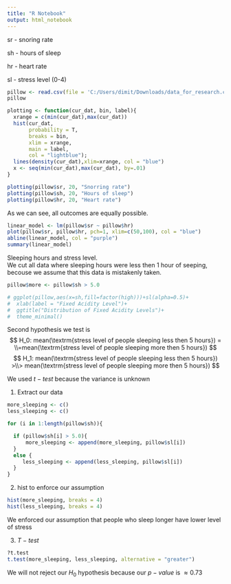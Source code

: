 ```yaml
---
title: "R Notebook"
output: html_notebook
---
```


sr  - snoring rate

sh  - hours of sleep

hr  - heart rate

sl  - stress level (0-4)

```r
pillow <- read.csv(file = 'C:/Users/dimit/Downloads/data_for_research.csv')
pillow
```

```r

plotting <- function(cur_dat, bin, label){
  xrange = c(min(cur_dat),max(cur_dat))
  hist(cur_dat,
       probability = T, 
       breaks = bin, 
       xlim = xrange,
       main = label,
       col = "lightblue");
  lines(density(cur_dat),xlim=xrange, col = "blue")
  x <- seq(min(cur_dat),max(cur_dat), by=.01)
}

```

```r
plotting(pillow$sr, 20, "Snorring rate")
plotting(pillow$sh, 20, "Hours of sleep")
plotting(pillow$hr, 20, "Heart rate")

```

As we can see, all outcomes are equally possible.

```r
linear_model <- lm(pillow$sr ~ pillow$hr)
plot(pillow$sr, pillow$hr, pch=1, xlim=c(50,100), col = "blue")
abline(linear_model, col = "purple")
summary(linear_model)
```

Sleeping hours and stress level.\
We cut all data where sleeping hours were less then 1 hour of seeping, becouse we assume that this data is mistakenly taken.

```r
pillow$more <- pillow$sh > 5.0

```

```r
# ggplot(pillow,aes(x=sh,fill=factor(high)))+sl(alpha=0.5)+
#  xlab(label = "Fixed Acidity Level")+
#  ggtitle("Distribution of Fixed Acidity Levels")+
#  theme_minimal()
```

Second hypothesis we test is\
$$
H_0: mean(\textrm{stress level of people sleeping less then 5 hours})  = \\=mean(\textrm{stress level of people sleeping more then 5 hours})
$$
$$
H_1:  mean(\textrm{stress level of people sleeping less then 5 hours})  >\\> mean(\textrm{stress level of people sleeping more then 5 hours})
$$

We used $t-test$ because the variance is unknown

1) Extract our data

```r
more_sleeping <- c()
less_sleeping <- c()

for (i in 1:length(pillow$sh)){

  if (pillow$sh[i] > 5.0){
      more_sleeping <- append(more_sleeping, pillow$sl[i])
  }
  else {
     less_sleeping <- append(less_sleeping, pillow$sl[i])
  }
}
```

2) hist to enforce our assumption

```r
hist(more_sleeping, breaks = 4)
hist(less_sleeping, breaks = 4)
```

We enforced our assumption that people who sleep longer have lower level of stress

3) $T-test$

```r
?t.test
t.test(more_sleeping, less_sleeping, alternative = "greater")
```

We will not reject our $H_0$ hypothesis because our $p-value$ is $\approx0.73$
